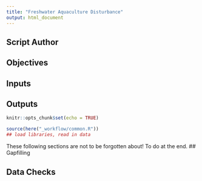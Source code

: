 ```yaml
---
title: "Freshwater Aquaculture Disturbance"
output: html_document
---
```

## Script Author

## Objectives

## Inputs

## Outputs

```r
knitr::opts_chunk$set(echo = TRUE)

source(here("_workflow/common.R"))
## load libraries, read in data

```

These following sections are not to be forgotten about! To do at the end.
## Gapfilling 

## Data Checks
